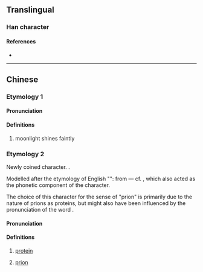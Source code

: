 {{character info}}
==Translingual==

===Han character===
{{Han char|rn=74|rad=月|as=04|sn=8|four=71211|canj=BMMU|ids=⿰月元}}

====References====
* {{Han ref|kx=0504.280|dkj=14339|dj=0883.080|hdz=32046.150|uh=670A|ud=26378|bh=CCD2|bd=52434}}

----

==Chinese==

===Etymology 1===
{{zh-forms}}

====Pronunciation====
{{zh-pron
|m=ruǎn
|m-s=
|c=jyun2,gun2
|c-t=
|g=
|h=pfs=
|j=
|md=
|mn=
|mn-t=
|w=
|x=
|mc=y
|oc=y
|cat=n
}}

====Definitions====
{{zh-hanzi}}

# moonlight shines faintly

===Etymology 2===
{{zh-forms|alt=䏓}}
{{zh-wp}}
Newly coined character. {{Han compound|肉|alt1=⺼|元|ls=psc|c1=s|t1=flesh|c2=p|t2=original; first}}.

Modelled after the etymology of English "{{m|en|protein}}": from {{cog|grc|πρῶτος||first}} ― cf. {{zh-l|元|original, first}}, which also acted as the phonetic component of the character.

The choice of this character for the sense of "prion" is primarily due to the nature of prions as proteins, but might also have been influenced by the pronunciation of the word {{m|en|prion}}.

====Pronunciation====
{{zh-pron
|m=ruǎn
|c=jyun2,gun2
|h=pfs=
|md=
|mn=
|w=
|cat=n
}}

====Definitions====
{{zh-hanzi}}
# {{lb|zh|biochemistry|obsolete}} [[protein]]
#: {{zh-syn|蛋白質}}
# {{lb|zh|biochemistry|in compounds}} [[prion]]
#: {{zh-syn|朊病毒|朊毒體}}
